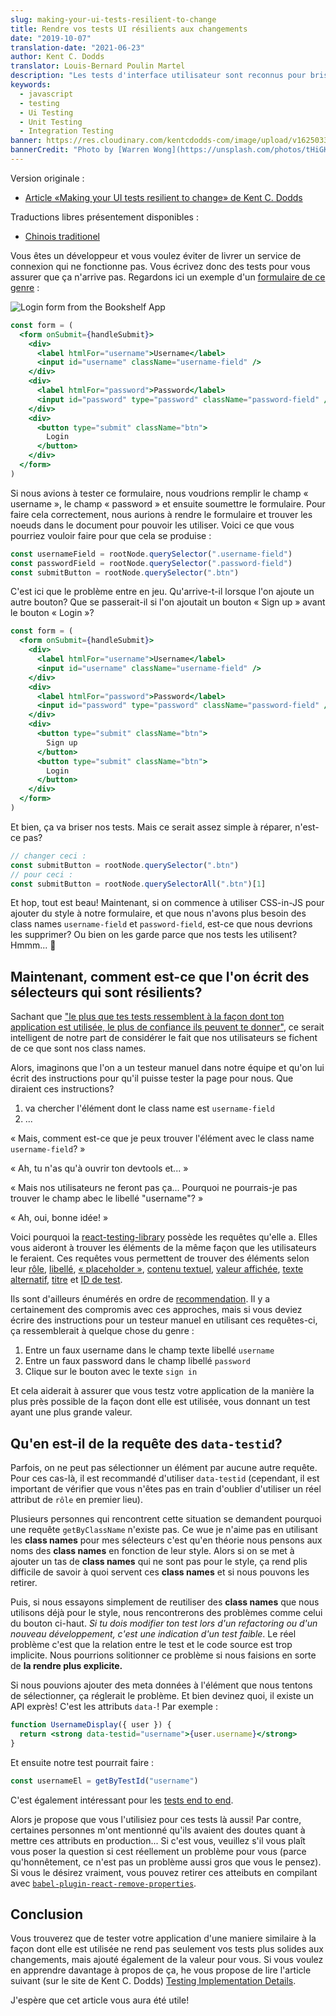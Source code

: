```yaml
---
slug: making-your-ui-tests-resilient-to-change
title: Rendre vos tests UI résilients aux changements
date: "2019-10-07"
translation-date: "2021-06-23"
author: Kent C. Dodds
translator: Louis-Bernard Poulin Martel
description: "Les tests d'interface utilisateur sont reconnus pour briser facilement. Voyons comment nous pourrions améliorer ceci."
keywords:
  - javascript
  - testing
  - Ui Testing
  - Unit Testing
  - Integration Testing
banner: https://res.cloudinary.com/kentcdodds-com/image/upload/v1625033134/kentcdodds.com/content/blog/making-your-ui-tests-resilient-to-change/banner.jpg
bannerCredit: "Photo by [Warren Wong](https://unsplash.com/photos/tHiGKAJxaA8)"
---
```


Version originale :

- [Article «Making your UI tests resilient to change» de Kent C. Dodds](https://kentcdodds.com/blog/making-your-ui-tests-resilient-to-change)

Traductions libres présentement disponibles :

- [Chinois traditionel](https://medium.com/enjoy-life-enjoy-coding/react-unit-test-%E8%AE%93%E4%BD%A0%E7%9A%84-ui-%E6%B8%AC%E8%A9%A6%E9%81%A9%E6%87%89%E8%AE%8A%E5%8C%96-%E7%BF%BB%E8%AD%AF-b9b2c1c4110f)

Vous êtes un développeur et vous voulez éviter de livrer un service de connexion qui ne
fonctionne pas. Vous écrivez donc des tests pour vous assurer que ça n'arrive pas.
Regardons ici un exemple d'un [formulaire de ce genre](https://github.com/kentcdodds/testing-workshop/blob/1938d6fc2048e55362679905f700f938a3b497c4/client/src/screens/login.js#L50-L82) :

![Login form from the Bookshelf App](./images/login.png)

```jsx
const form = (
  <form onSubmit={handleSubmit}>
    <div>
      <label htmlFor="username">Username</label>
      <input id="username" className="username-field" />
    </div>
    <div>
      <label htmlFor="password">Password</label>
      <input id="password" type="password" className="password-field" />
    </div>
    <div>
      <button type="submit" className="btn">
        Login
      </button>
    </div>
  </form>
)
```

Si nous avions à tester ce formulaire, nous voudrions remplir le champ « username »,
le champ « password » et ensuite soumettre le formulaire. Pour faire cela correctement,
nous aurions à rendre le formulaire et trouver les noeuds dans le document pour pouvoir
les utiliser. Voici ce que vous pourriez vouloir faire pour que cela se produise :

```js
const usernameField = rootNode.querySelector(".username-field")
const passwordField = rootNode.querySelector(".password-field")
const submitButton = rootNode.querySelector(".btn")
```

C'est ici que le problème entre en jeu. Qu'arrive-t-il lorsque l'on ajoute un autre
bouton? Que se passerait-il si l'on ajoutait un bouton « Sign up » avant le bouton
« Login »?

```jsx {12-14}
const form = (
  <form onSubmit={handleSubmit}>
    <div>
      <label htmlFor="username">Username</label>
      <input id="username" className="username-field" />
    </div>
    <div>
      <label htmlFor="password">Password</label>
      <input id="password" type="password" className="password-field" />
    </div>
    <div>
      <button type="submit" className="btn">
        Sign up
      </button>
      <button type="submit" className="btn">
        Login
      </button>
    </div>
  </form>
)
```

Et bien, ça va briser nos tests. Mais ce serait assez simple à réparer, n'est-ce pas?

```js
// changer ceci :
const submitButton = rootNode.querySelector(".btn")
// pour ceci :
const submitButton = rootNode.querySelectorAll(".btn")[1]
```

Et hop, tout est beau! Maintenant, si on commence à utiliser CSS-in-JS pour ajouter
du style à notre formulaire, et que nous n'avons plus besoin des class names `username-field` et
`password-field`, est-ce que nous devrions les supprimer? Ou bien on les garde parce que
nos tests les utilisent? Hmmm... 🤔

## Maintenant, comment est-ce que l'on écrit des sélecteurs qui sont résilients?

Sachant que
["le plus que tes tests ressemblent à la façon dont ton application est utilisée, le plus de confiance ils peuvent te donner"](https://twitter.com/kentcdodds/status/977018512689455106), ce serait intelligent de notre part de considérer le fait que nos utilisateurs se fichent de ce que sont nos class names.

Alors, imaginons que l'on a un testeur manuel dans notre équipe et qu'on lui écrit des instructions pour qu'il puisse tester la page pour nous.
Que diraient ces instructions?

1. va chercher l'élément dont le class name est `username-field`
2. ...

« Mais, comment est-ce que je peux trouver l'élément avec le class name `username-field`? »

« Ah, tu n'as qu'à ouvrir ton devtools et... »

« Mais nos utilisateurs ne feront pas ça... Pourquoi ne pourrais-je pas trouver le champ abec le libellé "username"? »

« Ah, oui, bonne idée! »

Voici pourquoi la [react-testing-library](https://testing-library.com) possède les requêtes qu'elle a. Elles vous aideront à trouver les éléments de la même façon que les utilisateurs le feraient. Ces requêtes vous permettent de trouver des éléments selon leur
[rôle](https://testing-library.com/docs/dom-testing-library/api-queries#byrole),
[libellé](https://testing-library.com/docs/dom-testing-library/api-queries#bylabeltext),
[« placeholder »](https://testing-library.com/docs/dom-testing-library/api-queries#byplaceholdertext),
[contenu textuel](https://testing-library.com/docs/dom-testing-library/api-queries#bytext),
[valeur affichée](https://testing-library.com/docs/dom-testing-library/api-queries#bydisplayvalue),
[texte alternatif](https://testing-library.com/docs/dom-testing-library/api-queries#byalttext),
[titre](https://testing-library.com/docs/dom-testing-library/api-queries#bytitle) et
[ID de test](https://testing-library.com/docs/dom-testing-library/api-queries#bytestid).

Ils sont d'ailleurs énumérés en ordre de [recommendation](https://testing-library.com/docs/guide-which-query). Il y a certainement des compromis avec ces approches, mais si vous deviez
écrire des instructions pour un testeur manuel en utilisant ces requêtes-ci, ça ressemblerait à quelque chose du genre :

1. Entre un faux username dans le champ texte libellé `username`
2. Entre un faux password dans le champ libellé `password`
3. Clique sur le bouton avec le texte `sign in`

Et cela aiderait à assurer que vous testz votre application de la manière la plus près possible de la façon dont elle est utilisée, vous donnant un test ayant une plus grande valeur.

## Qu'en est-il de la requête des `data-testid`?

Parfois, on ne peut pas sélectionner un élément par aucune autre requête. Pour ces cas-là, il est recommandé d'utiliser `data-testid` (cependant, il est important de vérifier que vous n'êtes pas en train d'oublier d'utiliser un réel attribut de `rôle` en premier lieu).

Plusieurs personnes qui rencontrent cette situation se demandent pourquoi une requête `getByClassName` n'existe pas. Ce wue je n'aime pas en utilisant les **class names** pour mes sélecteurs c'est qu'en théorie nous pensons aux noms des **class names** en fonction de leur style. Alors si on se met à ajouter un tas de **class names** qui ne sont pas pour le style, ça rend plis difficile de savoir à quoi servent ces **class names** et si nous pouvons les retirer.

Puis, si nous essayons simplement de reutiliser des **class names** que nous utilisons déjà pour le style, nous rencontrerons des problèmes comme celui du bouton ci-haut. _Si tu dois modifier ton test lors d'un refactoring ou d'un nouveau développement, c'est une indication d'un test faible_. Le réel problème c'est que la relation entre le test et le code source est trop implicite. Nous pourrions solitionner ce problème si nous faisions en sorte de **la rendre plus explicite.**

Si nous pouvions ajouter des meta données à l'élément que nous tentons de sélectionner, ça réglerait le problème. Et bien devinez quoi, il existe un API exprès! C'est les attributs `data-`! Par exemple :

```jsx
function UsernameDisplay({ user }) {
  return <strong data-testid="username">{user.username}</strong>
}
```

Et ensuite notre test pourrait faire :

```javascript
const usernameEl = getByTestId("username")
```

C'est également intéressant pour les
[tests end to end](https://github.com/kentcdodds/jest-cypress-react-babel-webpack/blob/1c842dff85cd83953e86a6f1a48653b15fb3a4d5/cypress/e2e/register.js#L20).

Alors je propose que vous l'utilisiez pour ces tests là aussi! Par contre, certaines personnes m'ont mentionné qu'ils avaient des doutes quant à mettre ces attributs en production... Si c'est vous, veuillez s'il vous plaît vous poser la question si cest réellement un problème pour vous (parce qu'honnêtement, ce n'est pas un problème aussi gros que vous le pensez). Si vous le désirez vraiment, vous pouvez retirer ces atteibuts en compilant avec [`babel-plugin-react-remove-properties`](https://www.npmjs.com/package/babel-plugin-react-remove-properties).

## Conclusion

Vous trouverez que de tester votre application d'une maniere similaire à la façon dont elle est utilisée ne rend pas seulement vos tests plus solides aux changements, mais ajouté également de la valeur pour vous. Si vous voulez en apprendre davantage à propos de ça, he vous propose de lire l'article suivant (sur le site de Kent C. Dodds) [Testing Implementation Details](/blog/testing-implementation-details).

J'espère que cet article vous aura été utile!
